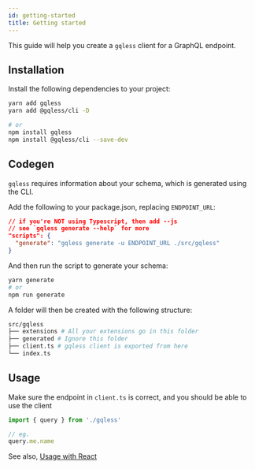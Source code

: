 ```yaml
---
id: getting-started
title: Getting started
---
```


This guide will help you create a `gqless` client for a GraphQL endpoint.

## Installation

Install the following dependencies to your project:

```bash
yarn add gqless
yarn add @gqless/cli -D

# or
npm install gqless
npm install @gqless/cli --save-dev
```

## Codegen

`gqless` requires information about your schema, which is generated using the CLI.

Add the following to your package.json, replacing `ENDPOINT_URL`:

```json
// if you're NOT using Typescript, then add --js
// see `gqless generate --help` for more
"scripts": {
  "generate": "gqless generate -u ENDPOINT_URL ./src/gqless"
}
```

And then run the script to generate your schema:

```bash
yarn generate
# or
npm run generate
```

A folder will then be created with the following structure:

```bash
src/gqless
├── extensions # All your extensions go in this folder
├── generated # Ignore this folder
├── client.ts # gqless client is exported from here
└── index.ts
```

## Usage

Make sure the endpoint in `client.ts` is correct, and you should be able to use the client

```ts
import { query } from './gqless'

// eg.
query.me.name
```

See also, [Usage with React](/docs/react/basic-usage)
